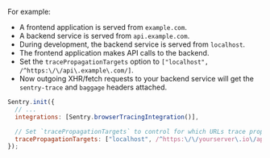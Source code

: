 For example:

- A frontend application is served from `example.com`.
- A backend service is served from `api.example.com`.
- During development, the backend service is served from `localhost`.
- The frontend application makes API calls to the backend.
- Set the `tracePropagationTargets` option to `["localhost", /^https:\/\/api\.example\.com/]`.
- Now outgoing XHR/fetch requests to your backend service will get the `sentry-trace` and `baggage` headers attached.

```javascript
Sentry.init({
  // ...
  integrations: [Sentry.browserTracingIntegration()],

  // Set `tracePropagationTargets` to control for which URLs trace propagation should be enabled
  tracePropagationTargets: ["localhost", /^https:\/\/yourserver\.io\/api/],
});
```
